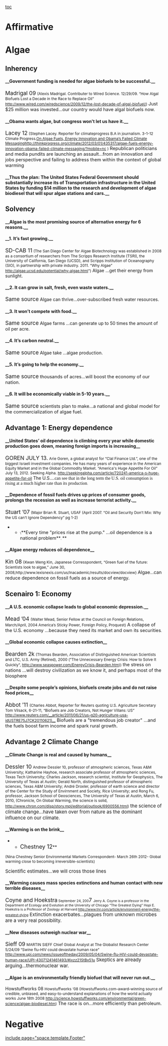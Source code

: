 [[toc]]
=Affirmative= 
=Algae= 
==Inherency== 
====__Government funding is needed for algae biofuels to be successful.__==== 
<span style="font-size: 13pt;">Madrigal 09</span>
<span style="font-size: 9pt;">(Alexis Madrigal. Contributer to Wired Science. 12/29/09. “How Algal Biofuels Lost a Decade in the Race to Replace Oil” </span><span style="color: windowtext; font-size: 9pt; text-decoration: none;">[[http://www.wired.com/wiredscience/2009/12/the-lost-decade-of-algal-biofuel/]]</span><span style="font-size: 9pt;">)</span>
<span style="font-size: 11pt;">Just $25 million was invested...our country would have algal biofuels now.</span>
====__Obama wants algae, but congress won't let us have it.__==== 
<span style="font-size: 13pt;">Lacey 12</span>
<span style="font-size: 9pt;">(Stephen Lacey. Reporter for climateprogress B.A in journalism. 3-1-12 Climate Progress.</span><span style="color: windowtext; font-size: 9pt; text-decoration: none;">[[http://thinkprogress.org/climate/2012/03/01/435317/algae-fuels-energy-innovation-obama-failed-climate-messaging/|On Algae Fuels, Energy Innovation and Obama’s Failed Climate Messaging]]</span><span style="color: windowtext; font-size: 9pt; text-decoration: none;">[[http://thinkprogress.org/climate/2012/03/01/435317/algae-fuels-energy-innovation-obama-failed-climate-messaging/?mobile=nc]]</span><span style="font-size: 9pt;"> )</span>
<span style="font-size: 11pt;">Republican politicians and media pundits are launching an assault...from an innovation and jobs perspective and failing to address them within the context of global warming</span>
====__Thus the plan: The United States Federal Government should substantially increase its of Transportation infrastructure in the United States by funding $14 million to the research and development of algae biodiesel that will spur algae stations and cars.__==== 

==Solvency== 
====__Algae is the most promising source of alternative energy for 6 reasons.__==== 
====__1. It’s fast growing.__==== 
<span style="font-size: 13pt;">SD-CAB 11</span>
<span style="font-size: 9pt;">(The San Diego Center for Algae Biotechnology was established in 2008 as a consortium of researchers from The Scripps Research Institute (TSRI), the University of California, San Diego (UCSD), and Scripps Institution of Oceanography (SIO), in partnership with private industry. 2011. “Why Algae” </span><span style="color: windowtext; font-size: 9pt; text-decoration: none;">[[http://algae.ucsd.edu/potential/why-algae.html]]</span><span style="font-size: 9pt;">”)</span>
<span class="StyleBoldUnderline">Algae ...get their energy from sunlight.</span>
====__2. It can grow in salt, fresh, even waste waters.__==== 
<span style="font-size: 13pt;">Same source</span>
<span class="StyleBoldUnderline">Algae can thrive...over-subscribed fresh water resources.</span>
====__3. It won’t compete with food.__==== 
<span style="font-size: 13pt;">Same source</span>
<span class="StyleBoldUnderline">Algae farms ...can generate up to 50 times the amount of oil per acre.</span>
====__4. It’s carbon neutral.__==== 
<span style="font-size: 13pt;">Same source</span>
<span class="StyleBoldUnderline">Algae take</span> ...<span class="StyleBoldUnderline">algae production.</span>
====__5. It’s going to help the economy.__==== 
<span style="font-size: 13pt;">Same source</span>
<span style="font-size: 11pt;">thousands of acres...will boost the economy of our nation.</span>
====__6. It will be economically viable in 5-10 years.__==== 
<span style="font-size: 13pt;">Same source</span>
<span style="font-size: 11pt;">scientists plan to make...a national and global model for the commercialization of algae fuel.</span>

==Advantage 1: Energy dependence== 
====__United States’ oil dependence is climbing every year while domestic production goes down, meaning foreign imports is increasing__==== 
<span style="font-size: 13pt;">GOREN JULY 13.</span>
<span style="font-size: 9pt;">Arie Goren, a global analyst for “Clal Finance Ltd.”, one of the biggest Israeli investment companies. He has many years of experience in the American Equity Market and in the Global Commodity Market. “America's Huge Appetite For Oil” July 13, 2012. Seeking Alpha. </span><span style="color: windowtext; font-size: 9pt; text-decoration: none;">[[http://seekingalpha.com/article/720241-america-s-huge-appetite-for-oil]]</span>
<span class="StyleBoldUnderline">The U.S....</span><span style="font-family: 'Times New Roman';">can see that in the long term the U.S. oil consumption is rising at a much higher rate than its production</span><span style="font-size: 7pt;">. </span>

====__Dependence of fossil fuels drives up prices of consumer goods, prolongs the recession as well as increase terrorist activity.__==== 
<span style="font-size: 13pt;">Stuart ’07</span>
<span style="font-size: 9pt;">(Major Brian R. Stuart, USAF (April 2007. “Oil and Security Don’t Mix: Why the US can’t Ignore Dependency” pg 1-2)</span>
**<span style="font-size: 7pt;">\</span>**<span style="font-size: 11pt;">Every time "prices rise at the pump." ...oil dependence is a national problem</span>**<span style="font-size: 7pt;">. </span>**
====__Algae energy reduces oil dependence__==== 
<span style="font-size: 13pt;">Kin 08</span> 
<span style="font-size: 9pt;">{Kwan Weng Kin, Japanese Corresspondent, “Green fuel of the future: Scientists look to algae,” June 30, 2008,http://www.lexisnexis.com/us/lnacademic/results/docview/docview} </span>
<span style="font-size: 11pt;">Algae</span><span style="font-family: Arial;">...</span><span style="font-size: 11pt;">can reduce dependence on fossil fuels as a source of energy.</span>

==Scenairo 1: Economy== 

====__A U.S. economic collapse leads to global economic depression.__==== 
<span style="font-size: 13pt;">Mead ’04</span>
<span style="font-size: 9pt;">(Walter Mead, Senior Fellow at the Council on Foreign Relations, March/April, 2004 America’s Sticky Power, Foreign Policy, Proquest)</span>
<span style="font-size: 11pt;">A collapse of the U.S. economy ...because they need its market and own its securities</span><span style="font-size: 8pt;">. </span>

====__Global economic collapse causes extinction__==== 
<span style="font-size: 13pt;">Bearden 2k</span>
<span style="font-size: 9pt;">(Thomas Bearden, Association of Distinguished American Scientists and LTC, U.S. Army (Retired), 2000 ("The Unnecessary Energy Crisis: How to Solve It Quickly", http://www.seaspower.com/EnergyCrisis-Bearden.htm))</span>
<span style="font-size: 11pt;">the stress on nations ...will destroy civilization as we know it, and perhaps most of the biosphere</span>

====__Despite some people’s opinions, biofuels create jobs and do not raise food prices__==== 
<span style="font-size: 13pt;">Abbot ’11 </span>
<span style="font-size: 9pt;">(Charles Abbot, Reporter for Reuters quoting U.S. Agriculture Secretary Tom Vilsack, 6-21-11, “Biofuels are Job Creators, Not Hunger Villans: US” http://www.reuters.com/__article/2011/06/21/us-g20-agriculture-usa-idUSTRE75J7CK20110621)__</span>
<span style="font-size: 11pt;">Biofuels are a "tremendous job creator" ...and the fuels boost farm income and spark rural growth. </span>

==Advantage 2 Climate Change== 
====__Climate Change is real and caused by humans__==== 
<span style="font-size: 13pt;">Dessler 10</span>
<span style="font-size: 9pt;">Andrew Dessler 10, professor of atmospheric sciences, Texas A&M University; Katharine Hayhoe, research associate professor of atmospheric sciences, Texas Tech University; Charles Jackson, research scientist, Institute for Geophysics, The University of Texas at Austin; Gerald North, distinguished professor of atmospheric sciences, Texas A&M University; André Droxler, professor of earth science and director of the Center for the Study of Envirnment and Society, Rice University; and Rong Fu, professor, Jackson School of Geosciences, The University of Texas at Austin, March 6, 2010, (Chronicle, On Global Warming, the science is solid, </span><span style="color: windowtext; font-size: 9pt; text-decoration: none;">[[http://www.chron.com/disp/story.mpl/editorial/outlook/6900556.html]]</span><span style="font-size: 9pt;">)</span>
<span style="font-size: 15px;">the science of climate change...have taken over from nature as the dominant influence on our climate.</span>

====__Warming is on the brink__==== 
**<span style="font-size: 13.5pt;">Chestney 12</span>**
<span style="font-size: 9pt;">(Nina Chestney Senior Environmental Markets Correspondent- March 26th 2012- Global warming close to becoming irreversible-scientists)</span>

<span style="font-size: 15px;">Scientific estimates...we will cross those lines</span>


====__Warming causes mass species extinctions and human contact with new terrible diseases__==== 
<span style="font-size: 13pt;">Coyne and Hoekstra</span><span style="font-size: 8pt;"> September 24, 200</span><span style="font-size: 13pt;">7 </span><span style="font-size: 8pt;">Jerry A. Coyne is a professor in the Department of Ecology and Evolution at the University of Chicago “The Greatest Dying” Hopi E. Hoekstra is a Professor of Zoology at Harvard http://www.tnr.com/article/environment-energy/the-greatest-dying</span>
<span style="font-size: 15px;">Extinction exacerbates...plagues from unknown microbes are a very real possibility. </span>

====__New diseases outweigh nuclear war__==== 
<span style="font-size: 13pt;">Sieff 09</span>
<span style="font-size: 9pt;">MARTIN SIEFF Chief Global Analyst at The Globalist Research Center 5/24/09 “Swine flu-HIV could devastate human race” http://www.upi.com/news/issueoftheday/2009/05/04/Swine-flu-HIV-could-devastate-human-race/UPI-43071241461493/#ixzz21StBx51u</span>
<span style="font-size: 15px;">Skeptics are already arguing...thermonuclear war. </span>

====__Algae is an environmentally friendly biofuel that will never run out.__==== 
Howstuffworks 08
<span style="font-size: 9pt;">Howstuffworks ‘08 (Howstuffworks.com-award-winning source of credible, unbiased, and easy-to-understand explanations of how the world actually works June 18th 2008 </span><span style="color: windowtext; font-size: 9pt; text-decoration: none;">[[http://science.howstuffworks.com/environmental/green-science/algae-biodiesel.htm]]</span><span style="font-size: 9pt;">)</span>
<span style="font-size: 11pt;">The race is on...more efficiently than petroleum. </span>

=Negative= 

[[include page="space.template.Footer"]]